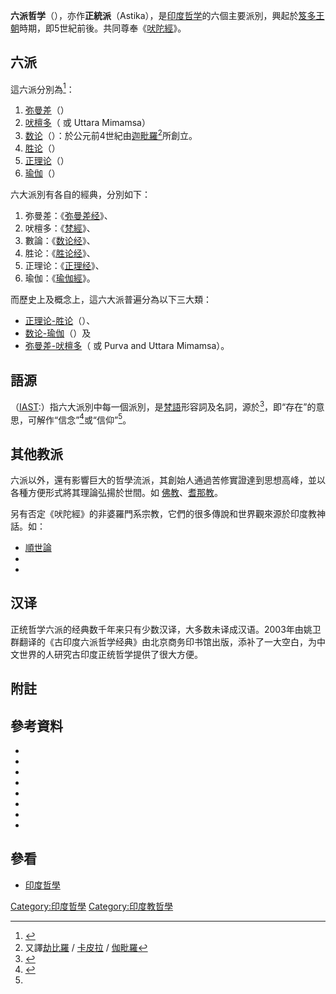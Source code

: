 {{Philosophy-sidebar}}
{{印度教}}
'''六派哲学'''（''{{IAST|şad-darśana}}''），亦作'''正統派'''（Astika），是[[印度哲学|印度哲学]]的六個主要派別，興起於[[笈多王朝|笈多王朝]]時期，即5世紀前後。共同尊奉《[[吠陀經|吠陀經]]》。

==六派==
這六派分別為<ref>{{harvnb|Flood|1996|pp=231-2}}</ref>：
# [[弥曼差|弥曼差]]（{{IAST|Mimāṃsā}}）
# [[吠檀多|吠檀多]]（{{IAST|Védānta}} 或 Uttara Mimamsa）
# [[数论_(印度哲学)|数论]]（{{IAST|Sāṃkhya}}）：於公元前4世紀由[[迦毗羅|迦毗羅]]<ref>又譯[[劫比羅|劫比羅]] / [[卡皮拉|卡皮拉]] / [[伽毗羅|伽毗羅]]</ref>所創立。
# [[胜论|胜论]]（{{IAST|Vaiśeṣika}}）
# [[正理论|正理论]]（{{IAST|Nyāya}}）
# [[瑜伽|瑜伽]]（{{IAST|Yóga}}）

六大派別有各自的經典，分別如下：
# 弥曼差：《[[弥曼差经|弥曼差经]]》、
# 吠檀多：《[[梵經|梵經]]》、
# 數論：《[[数论经|数论经]]》、
# 胜论：《[[胜论经|胜论经]]》、
# 正理论：《[[正理经|正理经]]》、
# 瑜伽：《[[瑜伽經|瑜伽經]]》。

而歷史上及概念上，這六大派普遍分為以下三大類：
* [[正理论-胜论|正理论-胜论]]（{{IAST|Nyāya-Vaiśeṣika}}）、
* [[数论-瑜伽|数论-瑜伽]]（{{IAST|Sāṃkhya-Yóga}}）及
* [[弥曼差-吠檀多|弥曼差-吠檀多]]（{{IAST|Mimāṃsā-Védānta}} 或 Purva and Uttara Mimamsa）。

== 語源 ==
''{{IAST|Āstika}}''（[[IAST|IAST]]:{{IAST|āstika}}）指六大派別中每一個派別，是[[梵語|梵語]]形容詞及名詞，源於''{{IAST|āsti}}''<ref name="MW">{{harvnb|Monier-Williams|2006}}</ref>，即“存在”的意思，可解作“信念”<ref>{{harvnb|Apte|1965|pp=240}}</ref>或“信仰”<ref name="MW"/>。

== 其他教派 ==
六派以外，還有影響巨大的哲學流派，其創始人通過苦修實證達到思想高峰，並以各種方便形式將其理論弘揚於世間。如 [[佛教|佛教]]、[[耆那教|耆那教]]。

另有否定《吠陀經》的非婆羅門系宗教，它們的很多傳說和世界觀來源於印度教神話。如：
* [[順世論|順世論]]
* {{tsl|en|Ājīvika|正命論}}
* {{tsl|en|Ajñana|無智論}}

== 汉译 ==
正统哲学六派的经典数千年来只有少数汉译，大多数未译成汉语。2003年由姚卫群翻译的《古印度六派哲学经典》由北京商务印书馆出版，添补了一大空白，为中文世界的人研究古印度正统哲学提供了很大方便。

== 附註 ==
{{Portal box|印度|哲学}}
{{reflist}}

== 參考資料 ==
{{Refbegin}}
* {{citation |last=Apte |first=V. S. |title=A Practical Sanskrit Dictionary |year=1965}}
* {{citation |last=Banerji |first=S. C. |title=Tantra in Bengal |publisher=Manohar |location=Delhi |edition=Second Revised and Enlarged |year=1992|isbn=81-85425-63-9}}
* {{citation |last=Bhattacharyya |first=N. N. |title=History of the Tantric Religion |edition=Second Revised |publisher=Manohar |location=New Delhi |year=1999|isbn=81-7304-025-7}}
* {{citation |last1=Chatterjee |first1=Satischandra |last2=Datta |first2=Dhirendramohan |title=An Introduction to Indian Philosophy |edition=Eighth Reprint |publisher=University of Calcutta |year=1984}}
* {{citation |last=Flood |first=Gavin |authorlink= Gavin Flood|year=1996 |title=An Introduction to Hinduism |publisher=Cambridge University Press |location=Cambridge |isbn=8175960280}}
* {{citation |editor-surname=Flood |editor-first=Gavin |authorlink= Gavin Flood|title=Blackwell companion to Hinduism |publisher=[[Blackwell_Publishing|Blackwell Publishing]] |year=2003 |isbn=0-631-21535-2 |author=edited by Gavin Flood.}}
* {{citation |authorlink=Monier Monier-Williams |last=Monier-Williams |first=Monier |title=Monier-Williams Sanskrit Dictionary |publisher=Nataraj Books |year=2006 |isbn=18-81338-58-4}}
* {{citation |authorlink=Sarvepalli Radhakrishnan |last=Radhakrishnan |first=Sarvepalli |last2=Moore |first2=Charles A. |title=A Source Book in Indian Philosophy |publisher=Princeton University Press |origyear=1957 |edition=Princeton paperback 12th |year=1989 |isbn=0-691-01958-4}}
{{Refend}}

== 參看 ==
* [[印度哲學|印度哲學]]

{{Philosophy navigation}}
{{宗教哲学}}
{{印度神話}}
[[Category:印度哲學|Category:印度哲學]]
[[Category:印度教哲學|Category:印度教哲學]]